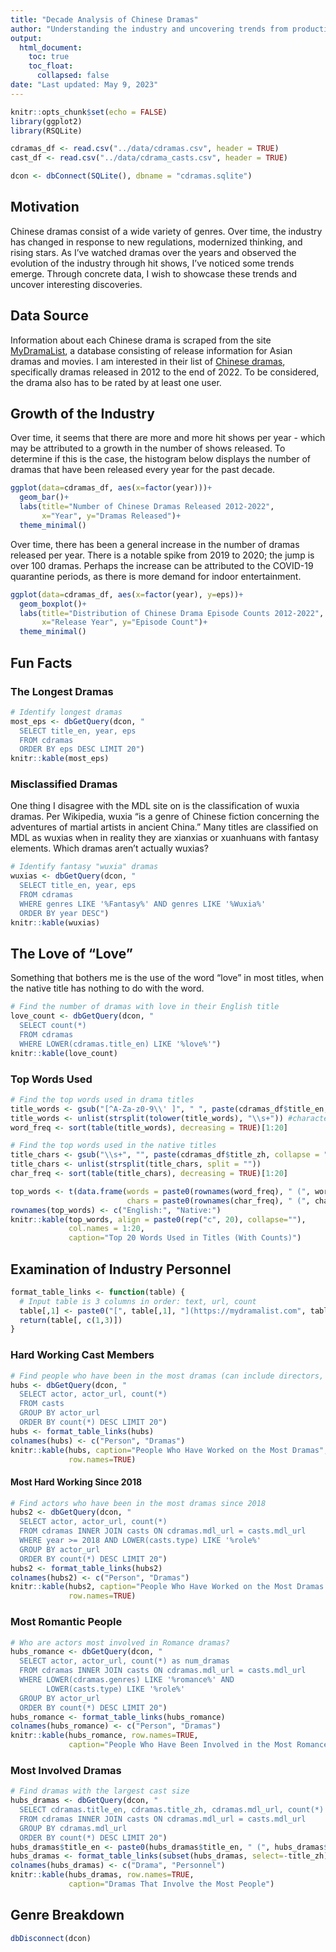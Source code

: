```yaml
---
title: "Decade Analysis of Chinese Dramas"
author: "Understanding the industry and uncovering trends from productions released 2012-2022"
output: 
  html_document:
    toc: true
    toc_float:
      collapsed: false
date: "Last updated: May 9, 2023"
---
```


```r
knitr::opts_chunk$set(echo = FALSE)
library(ggplot2)
library(RSQLite)
```

```r
cdramas_df <- read.csv("../data/cdramas.csv", header = TRUE)
cast_df <- read.csv("../data/cdrama_casts.csv", header = TRUE)

dcon <- dbConnect(SQLite(), dbname = "cdramas.sqlite")
```

## Motivation

Chinese dramas consist of a wide variety of genres. Over time, the industry has changed in response to new regulations, modernized thinking, and rising stars. As I've watched dramas over the years and observed the evolution of the industry through hit shows, I've noticed some trends emerge. Through concrete data, I wish to showcase these trends and uncover interesting discoveries.

## Data Source

Information about each Chinese drama is scraped from the site [MyDramaList](https://mydramalist.com/), a database consisting of release information for Asian dramas and movies. I am interested in their list of [Chinese dramas](https://mydramalist.com/search?adv=titles&ty=68&co=2&st=3&so=top), specifically dramas released in 2012 to the end of 2022. To be considered, the drama also has to be rated by at least one user.

## Growth of the Industry

Over time, it seems that there are more and more hit shows per year - which may be attributed to a growth in the number of shows released. To determine if this is the case, the histogram below displays the number of dramas that have been released every year for the past decade.

```r
ggplot(data=cdramas_df, aes(x=factor(year)))+
  geom_bar()+
  labs(title="Number of Chinese Dramas Released 2012-2022",
       x="Year", y="Dramas Released")+
  theme_minimal()
```

Over time, there has been a general increase in the number of dramas released per year. There is a notable spike from 2019 to 2020; the jump is over 100 dramas. Perhaps the increase can be attributed to the COVID-19 quarantine periods, as there is more demand for indoor entertainment.


```r
ggplot(data=cdramas_df, aes(x=factor(year), y=eps))+
  geom_boxplot()+
  labs(title="Distribution of Chinese Drama Episode Counts 2012-2022",
       x="Release Year", y="Episode Count")+
  theme_minimal()
```

## Fun Facts

### The Longest Dramas

```r
# Identify longest dramas
most_eps <- dbGetQuery(dcon, "
  SELECT title_en, year, eps
  FROM cdramas
  ORDER BY eps DESC LIMIT 20")
knitr::kable(most_eps)
```

### Misclassified Dramas

One thing I disagree with the MDL site on is the classification of wuxia dramas. Per Wikipedia, wuxia "is a genre of Chinese fiction concerning the adventures of martial artists in ancient China." Many titles are classified on MDL as wuxias when in reality they are xianxias or xuanhuans with fantasy elements. Which dramas aren't actually wuxias?

```r
# Identify fantasy "wuxia" dramas
wuxias <- dbGetQuery(dcon, "
  SELECT title_en, year, eps
  FROM cdramas
  WHERE genres LIKE '%Fantasy%' AND genres LIKE '%Wuxia%'
  ORDER BY year DESC")
knitr::kable(wuxias)
```

## The Love of "Love"

Something that bothers me is the use of the word "love" in most titles, when the native title has nothing to do with the word.

```r
# Find the number of dramas with love in their English title
love_count <- dbGetQuery(dcon, "
  SELECT count(*)
  FROM cdramas
  WHERE LOWER(cdramas.title_en) LIKE '%love%'")
knitr::kable(love_count)
```

### Top Words Used

```r
# Find the top words used in drama titles
title_words <- gsub("[^A-Za-z0-9\\' ]", " ", paste(cdramas_df$title_en, collapse=" ")) #single string
title_words <- unlist(strsplit(tolower(title_words), "\\s+")) #character vector of all words
word_freq <- sort(table(title_words), decreasing = TRUE)[1:20]

# Find the top words used in the native titles
title_chars <- gsub("\\s+", "", paste(cdramas_df$title_zh, collapse = ""))
title_chars <- unlist(strsplit(title_chars, split = ""))
char_freq <- sort(table(title_chars), decreasing = TRUE)[1:20]

top_words <- t(data.frame(words = paste0(rownames(word_freq), " (", word_freq, ")"),
                          chars = paste0(rownames(char_freq), " (", char_freq, ")")))
rownames(top_words) <- c("English:", "Native:")
knitr::kable(top_words, align = paste0(rep("c", 20), collapse=""),
             col.names = 1:20,
             caption="Top 20 Words Used in Titles (With Counts)")
```


## Examination of Industry Personnel

```r
format_table_links <- function(table) {
  # Input table is 3 columns in order: text, url, count
  table[,1] <- paste0("[", table[,1], "](https://mydramalist.com", table[,2], ")")
  return(table[, c(1,3)])
}
```

### Hard Working Cast Members

```r
# Find people who have been in the most dramas (can include directors, etc.)
hubs <- dbGetQuery(dcon, "
  SELECT actor, actor_url, count(*)
  FROM casts
  GROUP BY actor_url
  ORDER BY count(*) DESC LIMIT 20")
hubs <- format_table_links(hubs)
colnames(hubs) <- c("Person", "Dramas")
knitr::kable(hubs, caption="People Who Have Worked on the Most Dramas",
             row.names=TRUE)
```

#### Most Hard Working Since 2018

```r
# Find actors who have been in the most dramas since 2018
hubs2 <- dbGetQuery(dcon, "
  SELECT actor, actor_url, count(*)
  FROM cdramas INNER JOIN casts ON cdramas.mdl_url = casts.mdl_url
  WHERE year >= 2018 AND LOWER(casts.type) LIKE '%role%'
  GROUP BY actor_url
  ORDER BY count(*) DESC LIMIT 20")
hubs2 <- format_table_links(hubs2)
colnames(hubs2) <- c("Person", "Dramas")
knitr::kable(hubs2, caption="People Who Have Worked on the Most Dramas Since 2018",
             row.names=TRUE)
```

### Most Romantic People

```r
# Who are actors most involved in Romance dramas?
hubs_romance <- dbGetQuery(dcon, "
  SELECT actor, actor_url, count(*) as num_dramas
  FROM cdramas INNER JOIN casts ON cdramas.mdl_url = casts.mdl_url
  WHERE LOWER(cdramas.genres) LIKE '%romance%' AND 
        LOWER(casts.type) LIKE '%role%'
  GROUP BY actor_url
  ORDER BY count(*) DESC LIMIT 20")
hubs_romance <- format_table_links(hubs_romance)
colnames(hubs_romance) <- c("Person", "Dramas")
knitr::kable(hubs_romance, row.names=TRUE,
             caption="People Who Have Been Involved in the Most Romance Dramas")
```

### Most Involved Dramas

```r
# Find dramas with the largest cast size
hubs_dramas <- dbGetQuery(dcon, "
  SELECT cdramas.title_en, cdramas.title_zh, cdramas.mdl_url, count(*)
  FROM cdramas INNER JOIN casts ON cdramas.mdl_url = casts.mdl_url
  GROUP BY cdramas.mdl_url 
  ORDER BY count(*) DESC LIMIT 20")
hubs_dramas$title_en <- paste0(hubs_dramas$title_en, " (", hubs_dramas$title_zh,")")
hubs_dramas <- format_table_links(subset(hubs_dramas, select=-title_zh))
colnames(hubs_dramas) <- c("Drama", "Personnel")
knitr::kable(hubs_dramas, row.names=TRUE,
             caption="Dramas That Involve the Most People")
```

## Genre Breakdown

```r
dbDisconnect(dcon)
```
